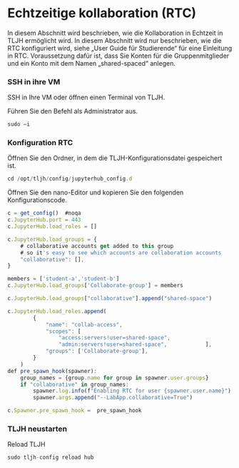 # Echtzeitige kollaboration (RTC)

In diesem Abschnitt wird beschrieben, wie die Kollaboration in Echtzeit in TLJH ermöglicht wird. In diesem Abschnitt wird nur beschrieben, wie die RTC konfiguriert wird, siehe „User Guide für Studierende“ für eine Einleitung in RTC. Voraussetzung dafür ist, dass Sie Konten für die Gruppenmitglieder und ein Konto mit dem Namen „shared-spaced“ anlegen.


<Steps>

### SSH in ihre VM

SSH in Ihre VM oder öffnen einen Terminal von TLJH.

Führen Sie den Befehl als Administrator aus.
```js copy
sudo –i
```

### Konfiguration RTC
Öffnen Sie den Ordner, in dem die TLJH-Konfigurationsdatei gespeichert ist.
```js copy
cd /opt/tljh/config/jupyterhub_config.d
```

Öffnen Sie den nano-Editor und kopieren Sie den folgenden Konfigurationscode.
```js copy
c = get_config()  #noqa
c.JupyterHub.port = 443
c.JupyterHub.load_roles = []

c.JupyterHub.load_groups = {
    # collaborative accounts get added to this group
    # so it's easy to see which accounts are collaboration accounts
    "collaborative": [],
}

members = ['student-a','student-b']
c.JupyterHub.load_groups['Collaborate-group'] = members

c.JupyterHub.load_groups["collaborative"].append("shared-space")

c.JupyterHub.load_roles.append(
        {
            "name": "collab-access",
            "scopes": [
                "access:servers!user=shared-space",
                "admin:servers!user=shared-space",            ],
            "groups": ['Collaborate-group'],
        }
    )
def pre_spawn_hook(spawner):
    group_names = {group.name for group in spawner.user.groups}
    if "collaborative" in group_names:
        spawner.log.info(f"Enabling RTC for user {spawner.user.name}")
        spawner.args.append("--LabApp.collaborative=True")

c.Spawner.pre_spawn_hook =  pre_spawn_hook
```

### TLJH neustarten
Reload TLJH
```js copy
sudo tljh-config reload hub
```
</Steps>